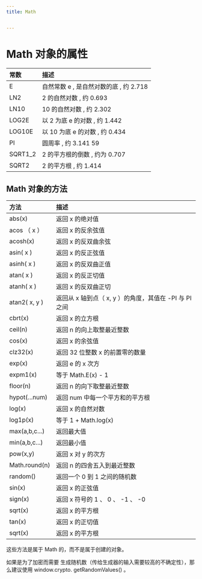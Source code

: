 ```yaml
---
title: Math


---
```


# Math 对象的属性

| 常数    | 描述                                   |
| :------ | :------------------------------------- |
| E       | 自然常数 e , 是自然对数的底 , 约 2.718 |
| LN2     | 2 的自然对数 , 约 0.693                |
| LN10    | 10 的自然对数 , 约 2.302               |
| LOG2E   | 以 2 为底 e 的对数 , 约 1.442          |
| LOG10E  | 以 10 为底 e 的对数 , 约 0.434         |
| PI      | 圆周率 , 约 3.141 59                   |
| SQRT1_2 | 2 的平方根的倒数 , 约为 0.707          |
| SQRT2   | 2 的平方根 , 约 1.414                  |

## Math 对象的方法

| 方法          | 描述                                                   |
| :------------ | :----------------------------------------------------- |
| abs(x)        | 返回 x 的绝对值                                        |
| acos （ x ）  | 返回 x 的反余弦值                                      |
| acosh(x)      | 返回 x 的反双曲余弦                                    |
| asin( x )     | 返回 x 的反正弦值                                      |
| asinh( x )    | 返回 x 的反双曲正值                                    |
| atan( x )     | 返回 x 的反正切值                                      |
| atanh( x )    | 返回 x 的反双曲正切                                    |
| atan2( x, y ) | 返回从 x 轴到点（ x, y ）的角度，其值在 -PI 与 PI 之间 |
| cbrt(x)       | 返回 x 的立方根                                        |
| ceil(n)       | 返回 n 的向上取整最近整数                              |
| cos(x)        | 返回 x 的余弦值                                        |
| clz32(x)      | 返回 32 位整数 x 的前置零的数量                        |
| exp(x)        | 返回 e 的 x 次方                                       |
| expm1(x)      | 等于 Math.E(x) - 1                                     |
| floor(n)      | 返回 n 的向下取整最近整数                              |
| hypot(...num) | 返回 num 中每一个平方和的平方根                        |
| log(x)        | 返回 x 的自然对数                                      |
| log1p(x)      | 等于 1 + Math.log(x)                                   |
| max(a,b,c...) | 返回最大值                                             |
| min(a,b,c...) | 返回最小值                                             |
| pow(x,y)      | 返回 x 对 y 的次方                                     |
| Math.round(n) | 返回 n 的四舍五入到最近整数                            |
| random()      | 返回一个 0 到 1 之间的随机数                           |
| sin(x)        | 返回 x 的正弦值                                        |
| sign(x)       | 返回 x 符号的 1 、 0 、 -1 、 -0                       |
| sqrt(x)       | 返回 x 的平方根                                        |
| tan(x)        | 返回 x 的正切值                                        |
| sqrt(x)       | 返回 x 的平方根                                        |

这些方法是属于 Math 的，而不是属于创建的对象。

如果是为了加密而需要 生成随机数（传给生成器的输入需要较高的不确定性），那么建议使用 window.crypto. getRandomValues() 。

            
